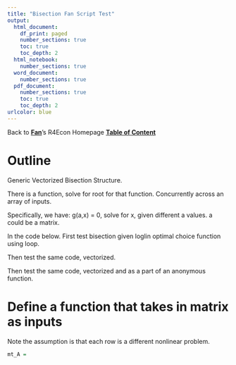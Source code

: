 ```yaml
---
title: "Bisection Fan Script Test"
output:
  html_document:
    df_print: paged
    number_sections: true
    toc: true
    toc_depth: 2
  html_notebook:
    number_sections: true
  word_document:
    number_sections: true
  pdf_document:
    number_sections: true
    toc: true
    toc_depth: 2
urlcolor: blue
---
```


Back to **[Fan](https://fanwangecon.github.io/)**'s R4Econ Homepage **[Table of Content](https://fanwangecon.github.io/R4Econ/)**

# Outline

Generic Vectorized Bisection Structure.

There is a function, solve for root for that function. Concurrently across an array of inputs.

Specifically, we have: g(a,x) = 0, solve for x, given different a values. a could be a matrix.

In the code below. First test bisection given loglin optimal choice function using loop.

Then test the same code, vectorized.

Then test the same code, vectorized and as a part of an anonymous function.

# Define a function that takes in matrix as inputs

Note the assumption is that each row is a different nonlinear problem.

```r
mt_A = 
```
